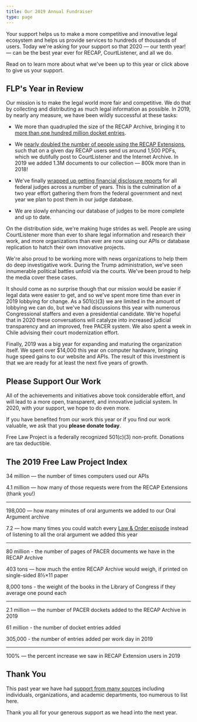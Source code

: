 ```yaml
---
title: Our 2019 Annual Fundraiser
type: page
---
```




<p className="lead">Your support helps us to make a more competitive and innovative legal ecosystem and helps us provide services to hundreds of thousands of users. Today we're asking for your support so that 2020 &mdash; our tenth year! &mdash; can be the best year ever for RECAP, CourtListener, and all we do.
        </p>


Read on to learn more about what we've been up to this year or click above to give us your support.


## FLP's Year in Review

Our mission is to make the legal world more fair and competitive. We do that by collecting and distributing as much legal information as possible. In 2019, by nearly any measure, we have been wildly successful at these tasks:

  - We more than quadrupled the size of the RECAP Archive, bringing it to [more than one hundred million docket entries][100M].
   
  - We [nearly doubled the number of people using the RECAP Extensions][20k], such that on a given day RECAP users send us around 1,500 PDFs, which we dutifully post to CourtListener and the Internet Archive. In 2019 we added 1.3M documents to our collection &mdash; 800k more than in 2018!
  
  - We've finally [wrapped up getting financial disclosure reports][jfdr] for all federal judges across a number of years. This is the culmination of a two year effort gathering them from the federal government and next year we plan to post them in our judge database.
  
  - We are slowly enhancing our database of judges to be more complete and up to date.

On the distribution side, we're making huge strides as well. People are using CourtListener more than ever to share legal information and research their work, and more organizations than ever are now using our APIs or database replication to hatch their own innovative projects. 

We're also proud to be working more with news organizations to help them do deep investigative work. During the Trump administration, we've seen innumerable political battles unfold via the courts. We've been proud to help the media cover these cases. 

It should come as no surprise though that our mission would be easier if legal data were easier to get, and so we've spent more time than ever in 2019 lobbying for change. As a 501(c)(3) we are limited in the amount of lobbying we can do, but we've had discussions this year with numerous Congressional staffers and even a presidential candidate. We're hopeful that in 2020 these conversations will catalyze into increased judicial transparency and an improved, free PACER system. We also spent a week in Chile advising their court modernization effort.

Finally, 2019 was a big year for expanding and maturing the organization itself. We spent over $14,000 this year on computer hardware, bringing huge speed gains to our website and APIs. The result of this investment is that we are ready for at least the next five years of growth. 

[100M]: https://twitter.com/FreeLawProject/status/1166489912570368000
[20k]: https://twitter.com/FreeLawProject/status/1182719863472541696
[jfdr]: https://twitter.com/FreeLawProject/status/1187061246098411520

## Please Support Our Work

All of the achievements and initiatives above took considerable effort, and will lead to a more open, transparent, and innovative judicial system. In 2020, with your support, we hope to do even more.

If you have benefited from our work this year or if you find our work valuable, we ask that you **please donate today**. 

Free Law Project is a federally recognized 501(c)(3) non-profit. Donations are tax deductible. 



## The 2019 Free Law Project Index

34 million — the number of times computers used our APIs

<!--
In [10]: from datetime import date, timedelta

In [11]: dates = ['api:v3.d:%s.count' %
                     (date(2019, 12, 31) - timedelta(days=x)).isoformat()
                     for x in range(0, 365)]

In [13]: from cl.lib.redis_utils import make_redis_interface

In [14]:     r = make_redis_interface('STATS')

In [16]: sum(
            [int(result) for result in
             r.mget(*dates) if result is not None]
        )
Out[16]: 34367665
-->


4.1 million — how many of those requests were from the RECAP Extensions (thank you!)

<!--
out = invert_user_logs('2019-01-01', '2019-12-31')
out['recap']
-->

---

198,000 — how many minutes of oral arguments we added to our Oral Argument archive

<!--
from cl.audio.models import Audio

Audio.objects.filter(date_created__gt='2019-01-01').aggregate(Sum('duration'))
{'duration__sum': 11903785}

11903785 / 60
198396
-->

7.2 — how many times you could watch every [Law & Order episode][landw] instead of listening to all the oral argument we added this year

[landw]: https://www.bingeclock.com/s/law-and-order/

----

80 million - the number of pages of PACER documents we have in the RECAP Archive

403 tons — how much the entire RECAP Archive would weigh, if printed on single-sided 8½×11 paper

8,000 tons - the weight of the books in the Library of Congress if they average one pound each

<!--
In [1]: from django.db.models import Sum

In [3]: from cl.search.models import RECAPDocument

In [4]: RECAPDocument.objects.filter(is_available=True).aggregate(Sum('page_count'))
Out[4]: {'page_count__sum': 80712422}

1000 pages = 10 pounds
2000 pounds = 1 ton
-->

---

2.1 million — the number of PACER dockets added to the RECAP Archive in 2019

<!--
In[56]: Docket.objects.filter(date_created__gte='2019-01-01', source__in=Docket.RECAP_SOURCES).count()
Out[56]: 2090964
-->

61 million - the number of docket entries added

<!--
In [57]: from cl.search.models import DocketEntry

In [58]: DocketEntry.objects.filter(date_created__gte='2019-01-01').count()
Out[58]: 61495215
-->

305,000 - the number of entries added per work day in 2019

<!-- Above divided by 200 -->

---

<!--
1.3 million — the number of PACER documents added
-->
<!--
In [6]: RECAPDocument.objects.filter(is_available=True, date_created__gte='2019-01-01').count()
Out[6]: 1352515
-->

<!--30 million — the number of pages from those documents-->

<!--
In [5]: RECAPDocument.objects.filter(is_available=True, date_created__gte='2019-01-01').aggregate(Sum('page_count'))
Out[5]: {'page_count__sum': 30241846}
-->

100% — the percent increase we saw in RECAP Extension users in 2019

[ccc]: https://twitter.com/courtlistener/status/996523903768920064



## Thank You <i className="fa fa-heart-o"></i>

This past year we have had [support from many sources][thanks] including individuals, organizations, and academic departments, too numerous to list here. 

Thank you all for your generous support as we head into the next year.

[thanks]: /thanks/
